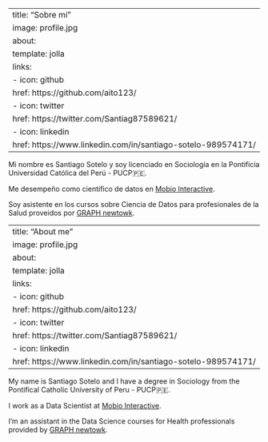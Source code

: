 ::: {.content-visible when-profile="espanol"}
---
title: "Sobre mí"
image: profile.jpg
about:
  template: jolla
  links:
    - icon: github
      href: https://github.com/aito123/
    - icon: twitter
      href: https://twitter.com/Santiag87589621/
    - icon: linkedin
      href: https://www.linkedin.com/in/santiago-sotelo-989574171/
---

Mi nombre es Santiago Sotelo y soy licenciado en Sociología en la Pontificia Universidad Católica del Perú - PUCP🇵🇪. 

Me desempeño como científico de datos en [Mobio Interactive](https://www.mobiointeractive.com/portfolio/items/santiago-sotelo-data-scientist).

Soy asistente en los cursos sobre Ciencia de Datos para profesionales de la Salud proveidos por [GRAPH newtowk](https://thegraphcourses.org/members/ssotelo001/).

:::

::: {.content-visible when-profile="english"}

---
title: "About me"
image: profile.jpg
about:
  template: jolla
  links:
    - icon: github
      href: https://github.com/aito123/
    - icon: twitter
      href: https://twitter.com/Santiag87589621/
    - icon: linkedin
      href: https://www.linkedin.com/in/santiago-sotelo-989574171/
---

My name is Santiago Sotelo and I have a degree in Sociology from the Pontifical Catholic University of Peru - PUCP🇵🇪. 

I work as a Data Scientist at [Mobio Interactive](https://www.mobiointeractive.com/portfolio/items/santiago-sotelo-data-scientist).

I'm an assistant in the Data Science courses for Health professionals provided by [GRAPH newtowk](https://thegraphcourses.org/members/ssotelo001/).

:::
